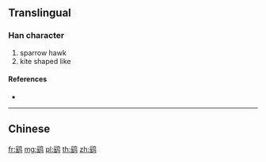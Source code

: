 {{character info/new}}
{{also|鷂}}
==Translingual==

===Han character===
{{Han char|rn=196|rad=鸟|as=10|sn=15|four=|canj=BUPYM}}

# sparrow hawk
# kite shaped like

====References====
* {{Han ref|kx=1505.141|hdz=74651.160|uh=9E5E|ud=40542}}

----

==Chinese==
{{zh-see|鷂}}

[[fr:鹞]]
[[mg:鹞]]
[[pl:鹞]]
[[th:鹞]]
[[zh:鹞]]